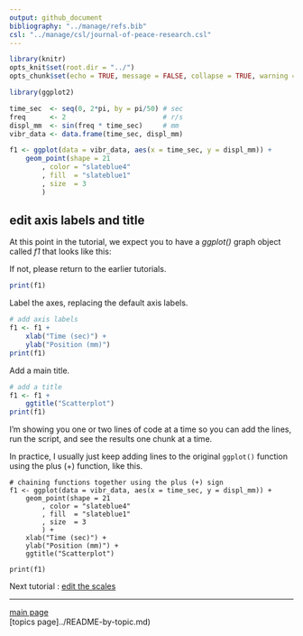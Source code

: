 ```yaml
---
output: github_document
bibliography: "../manage/refs.bib" 
csl: "../manage/csl/journal-of-peace-research.csl"
---
```


```r
library(knitr)
opts_knit$set(root.dir = "../")
opts_chunk$set(echo = TRUE, message = FALSE, collapse = TRUE, warning = FALSE, cache = TRUE, cache.path = "tut-03-cache/", fig.path = "tut-03-images/")
```


```r
library(ggplot2)

time_sec  <- seq(0, 2*pi, by = pi/50) # sec
freq      <- 2                        # r/s
displ_mm  <- sin(freq * time_sec)     # mm
vibr_data <- data.frame(time_sec, displ_mm)

f1 <- ggplot(data = vibr_data, aes(x = time_sec, y = displ_mm)) +
	geom_point(shape = 21
		, color = "slateblue4"
		, fill  = "slateblue1"
		, size  = 3
		)
```

## edit axis labels and title 

At this point in the tutorial, we expect you to have a *ggplot()* graph object called *f1* that looks like this: 

If not, please return to the earlier tutorials. 

```r
print(f1)
```

Label the axes, replacing the default axis labels. 

```r
# add axis labels
f1 <- f1 + 
	xlab("Time (sec)") + 
	ylab("Position (mm)")
print(f1)
```

Add a main title. 
 
```r
# add a title
f1 <- f1 + 
	ggtitle("Scatterplot")
print(f1)
```

I'm showing you one or two lines of code at a time so you can add the lines, run the script, and see the results one chunk at a time. 

In practice, I usually just keep adding lines to the original `ggplot()` function using the plus (+) function, like this.   

```
# chaining functions together using the plus (+) sign
f1 <- ggplot(data = vibr_data, aes(x = time_sec, y = displ_mm)) +
	geom_point(shape = 21
		, color = "slateblue4"
		, fill  = "slateblue1"
		, size  = 3
		) +
	xlab("Time (sec)") + 
	ylab("Position (mm)") +
	ggtitle("Scatterplot")
	
print(f1)
```




Next tutorial : [edit the scales](tut-0307_edit-scales.md) 

---

[main page](../README.md)<br> 
[topics page]../README-by-topic.md)
